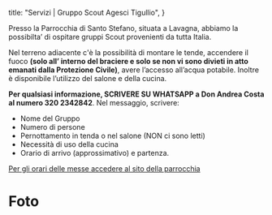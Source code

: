 title: "Servizi | Gruppo Scout Agesci Tigullio",
}


Presso la Parrocchia di Santo Stefano, situata a Lavagna, abbiamo la possibilta’ di ospitare gruppi Scout provenienti da tutta Italia.

Nel terreno adiacente c'è la possibilità di montare le tende, accendere il fuoco **(solo all’ interno del braciere e solo se non vi sono divieti in atto emanati dalla Protezione Civile)**, avere l’accesso all’acqua potabile.
Inoltre è disponibile l’utilizzo del salone e della cucina. 

<LavagnaLocation />

**Per qualsiasi informazione, SCRIVERE SU WHATSAPP a Don Andrea Costa al numero 320 2342842**.
Nel messaggio, scrivere: 
- Nome del Gruppo
- Numero di persone
- Pernottamento in tenda o nel salone (NON ci sono letti)
- Necessità di uso della cucina
- Orario di arrivo (approssimativo) e partenza.

[Per gli orari delle messe accedere al sito della parrocchia](https://basilicasantostefano.wixsite.com/parrocchia)

# Foto

<ImageGrid type="terreno" />
